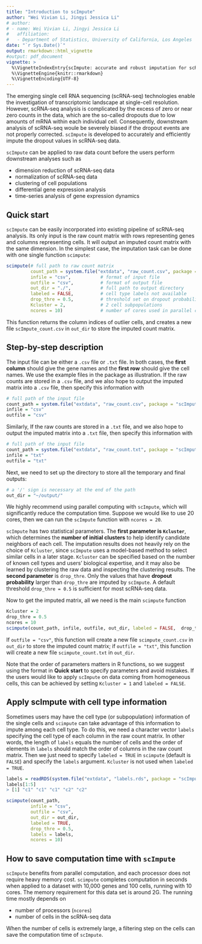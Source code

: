 ```yaml
---
title: "Introduction to scImpute"
author: "Wei Vivian Li, Jingyi Jessica Li"
# author:
# - name: Wei Vivian Li, Jingyi Jessica Li
#   affiliation: 
#   - Department of Statistics, University of California, Los Angeles
date: "`r Sys.Date()`"
output: rmarkdown::html_vignette
#output: pdf_document
vignette: >
  %\VignetteIndexEntry{scImpute: accurate and robust imputation for scRNA-seq data}
  %\VignetteEngine{knitr::rmarkdown}
  %\VignetteEncoding{UTF-8}
---
```



The emerging single cell RNA sequencing (scRNA-seq) technologies enable the investigation of transcriptomic landscape at single-cell resolution. However, scRNA-seq analysis is complicated by the excess of zero or near zero counts in the data, which are the so-called dropouts due to low amounts of mRNA within each individual cell. Consequently, downstream analysis of scRNA-seq woule be severely biased if the dropout events are not properly corrected. `scImpute` is developed to accurately and efficiently impute the dropout values in scRNA-seq data.

`scImpute` can be applied to raw data count before the users perform downstream analyses such as

- dimension reduction of scRNA-seq data
- normalization of scRNA-seq data
- clustering of cell populations
- differential gene expression analysis
- time-series analysis of gene expression dynamics


## Quick start

`scImpute` can be easily incorporated into existing pipeline of scRNA-seq analysis.
Its only input is the raw count matrix with rows representing genes and columns representing cells. It will output an imputed count matrix with the same dimension.
In the simplest case, the imputation task can be done with one single function `scimpute`:
```r
scimpute(# full path to raw count matrix
         count_path = system.file("extdata", "raw_count.csv", package = "scImpute"), 
         infile = "csv",           # format of input file
         outfile = "csv",          # format of output file
         out_dir = "./",           # full path to output directory
         labeled = FALSE,          # cell type labels not available
         drop_thre = 0.5,          # threshold set on dropout probability
         Kcluster = 2,             # 2 cell subpopulations
         ncores = 10)              # number of cores used in parallel computation
```
This function returns the column indices of outlier cells, and creates a new file `scImpute_count.csv` in `out_dir` to store the imputed count matrix.


## Step-by-step description

The input file can be either a `.csv` file or `.txt` file. In both cases, the **first column** should give the gene names and the **first row** should give the cell names. We use the example files in the package as illustration. If the raw counts are stored in a `.csv` file, and we also hope to output the imputed matrix into a `.csv` file, then specify this information with
```r
# full path of the input file
count_path = system.file("extdata", "raw_count.csv", package = "scImpute")
infile = "csv"
outfile = "csv"
```
Similarly, If the raw counts are stored in a `.txt` file, and we also hope to output the imputed matrix into a `.txt` file, then specify this information with
```r
# full path of the input file
count_path = system.file("extdata", "raw_count.txt", package = "scImpute")
infile = "txt"
outfile = "txt"
```
Next, we need to set up the directory to store all the temporary and final outputs:
```r
# a '/' sign is necessary at the end of the path
out_dir = "~/output/"
```


We highly recommend using parallel computing with `scImpute`, which will significantly reduce the computation time. Suppose we would like to use 20 cores, then we can run the `scImpute` function with `ncores = 20`.

`scImpute` has two statistical parameters. 
The **first parameter is `Kcluster`**, which determines the **number of initial clusters** to help identify candidate neighbors of each cell. The imputation results does not heavily rely on the choice of `Kcluster`, since `scImpute` uses a model-based method to select similar cells in a later stage. `Kcluster` can be specified based on the number of known cell types and users' biological expertise, and it may also be learned by clustering the raw data and inspecting the clustering results.
The **second parameter** is `drop_thre`. Only the values that have **dropout probability** larger than `drop_thre` are imputed by `scImpute`. A default threshold `drop_thre = 0.5` is sufficient for most scRNA-seq data. 

Now to get the imputed matrix, all we need is the main `scimpute` function
```r
Kcluster = 2
drop_thre = 0.5
ncores = 10
scimpute(count_path, infile, outfile, out_dir, labeled = FALSE,  drop_thre, Kcluster, ncores)  
```
If `outfile = "csv"`, this function will create a new file `scimpute_count.csv` in `out_dir` to store the imputed count matrix; if `outfile = "txt"`, this function will create a new file `scimpute_count.txt` in `out_dir`.

Note that the order of parameters matters in R functions, so we suggest using the format in **Quick start** to specify parameters and avoid mistakes. If the users would like to apply `scImpute` on data coming from homogeneous cells, this can be achieved by setting `Kcluster = 1` and `labeled = FALSE`. 

## Apply scImpute with cell type information

Sometimes users may have the cell type (or subpopulation) information of the single cells and `scimpute` can take advantage of this information to impute among each cell type. To do this, we need a character vector `labels` specifying the cell type of each column in the raw count matrix. In other words, the length of `labels` equals the number of cells and the order of elements in `labels` should match the order of columns in the raw count matrix. Then we just need to specify `labeled = TRUE` in `scimpute` (default is `FALSE`) and specify the `labels` argument. `Kcluster` is not used when `labeled = TRUE`.
```r
labels = readRDS(system.file("extdata", "labels.rds", package = "scImpute"))
labels[1:5]
> [1] "c1" "c1" "c1" "c2" "c2"

scimpute(count_path, 
         infile = "csv", 
         outfile = "csv", 
         out_dir = out_dir,
         labeled = TRUE, 
         drop_thre = 0.5,
         labels = labels, 
         ncores = 10)
```


## How to save computation time with `scImpute`

`scImpute` benefits from parallel computation, and each processor does not require heavy memory cost. `scimpute` completes computation in seconds when applied to a dataset with 10,000 genes and 100 cells, running with 10 cores. The memory requirement for this data set is around 2G. The running time mostly depends on

* number of processors (`ncores`)
* number of cells in the scRNA-seq data

When the number of cells is extremely large, a filtering step on the cells can save the computation time of `scImpute`.